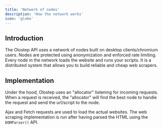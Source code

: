 ```yaml
---
title: 'Network of nodes'
description: 'How the network works'
icon: 'globe'
---
```


## Introduction
The Olostep API uses a network of nodes built on desktop clients/chromium users. Nodes are protected using anonymization and enforced rate limiting.
Every node in the network loads the website and runs your scripts. It is a distributed system that allows you to build reliable and cheap web scrapers.

## Implementation
Under the hood, Olostep uses an "allocator" listening for incoming requests. When a request is received, the "allocator" will find the best node to handle the request and send the url/script to the node.

Ajax and Fetch requests are used to load the actual websites. The web scraping implementation is run after having parsed the HTML using the `DOMParser()` API.

